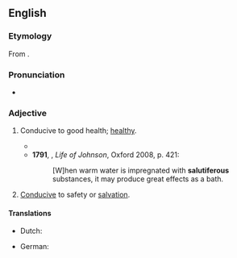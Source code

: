 ==English==

===Etymology===
From {{der|en|la|salūtifer||healthy, health-giving}} {{suffix|en||ous}}.

===Pronunciation===
* {{a|UK}} {{IPA|en|/saljuːˈtɪfəɹəs/}}

===Adjective===
{{en-adj}}

# {{lb|en|now|rare}} Conducive to good health; [[healthy]].
#* {{RQ:Cudworth Universe|passage=innumerable auxiliatory powers, all of them '''salutiferous'''}}
#*'''1791''', {{w|James Boswell}}, ''Life of Johnson'', Oxford 2008, p. 421:
#*:[W]hen warm water is impregnated with '''salutiferous''' substances, it may produce great effects as a bath.
# [[conducive|Conducive]] to safety or [[salvation]].

====Translations====
{{trans-top|healthy or health-giving}}
* Dutch: {{t+|nl|heilzaam}}
{{trans-mid}}
* German: {{t+|de|heilbringend}}
{{trans-bottom}}